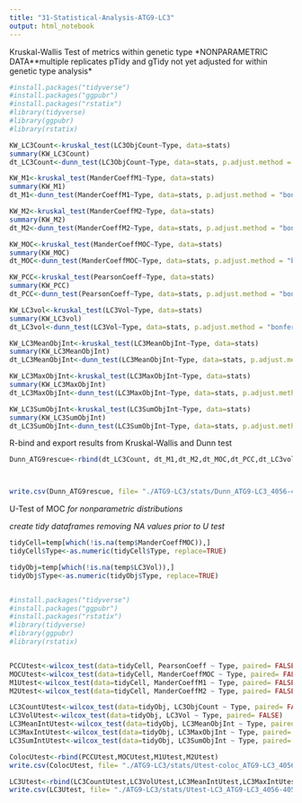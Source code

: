 ```yaml
---
title: "31-Statistical-Analysis-ATG9-LC3"
output: html_notebook
---
```



Kruskal-Wallis Test of metrics within genetic type
*NONPARAMETRIC DATA**multiple replicates*
*pTidy and gTidy not yet adjusted for within genetic type analysis*
```r

#install.packages("tidyverse")
#install.packages("ggpubr")
#install.packages("rstatix")
#library(tidyverse)
#library(ggpubr)
#library(rstatix)

KW_LC3Count<-kruskal_test(LC3ObjCount~Type, data=stats)
summary(KW_LC3Count)
dt_LC3Count<-dunn_test(LC3ObjCount~Type, data=stats, p.adjust.method = "bonferroni")

KW_M1<-kruskal_test(ManderCoeffM1~Type, data=stats)
summary(KW_M1)
dt_M1<-dunn_test(ManderCoeffM1~Type, data=stats, p.adjust.method = "bonferroni")

KW_M2<-kruskal_test(ManderCoeffM2~Type, data=stats)
summary(KW_M2)
dt_M2<-dunn_test(ManderCoeffM2~Type, data=stats, p.adjust.method = "bonferroni")

KW_MOC<-kruskal_test(ManderCoeffMOC~Type, data=stats)
summary(KW_MOC)
dt_MOC<-dunn_test(ManderCoeffMOC~Type, data=stats, p.adjust.method = "bonferroni")

KW_PCC<-kruskal_test(PearsonCoeff~Type, data=stats)
summary(KW_PCC)
dt_PCC<-dunn_test(PearsonCoeff~Type, data=stats, p.adjust.method = "bonferroni")

KW_LC3vol<-kruskal_test(LC3Vol~Type, data=stats)
summary(KW_LC3vol)
dt_LC3vol<-dunn_test(LC3Vol~Type, data=stats, p.adjust.method = "bonferroni")

KW_LC3MeanObjInt<-kruskal_test(LC3MeanObjInt~Type, data=stats)
summary(KW_LC3MeanObjInt)
dt_LC3MeanObjInt<-dunn_test(LC3MeanObjInt~Type, data=stats, p.adjust.method = "bonferroni")

KW_LC3MaxObjInt<-kruskal_test(LC3MaxObjInt~Type, data=stats)
summary(KW_LC3MaxObjInt)
dt_LC3MaxObjInt<-dunn_test(LC3MaxObjInt~Type, data=stats, p.adjust.method = "bonferroni")

KW_LC3SumObjInt<-kruskal_test(LC3SumObjInt~Type, data=stats)
summary(KW_LC3SumObjInt)
dt_LC3SumObjInt<-dunn_test(LC3SumObjInt~Type, data=stats, p.adjust.method = "bonferroni")

```



R-bind and export results from Kruskal-Wallis and Dunn test
```r
Dunn_ATG9rescue<-rbind(dt_LC3Count, dt_M1,dt_M2,dt_MOC,dt_PCC,dt_LC3vol, dt_LC3MeanObjInt,dt_LC3MaxObjInt,dt_LC3SumObjInt  )



write.csv(Dunn_ATG9rescue, file= "./ATG9-LC3/stats/Dunn_ATG9-LC3_4056-4057-1033_29Jun23.csv")

```


U-Test of MOC
*for nonparametric distributions*


*create tidy dataframes removing NA values prior to U test*
```r

tidyCell=temp[which(!is.na(temp$ManderCoeffMOC)),]
tidyCell$Type<-as.numeric(tidyCell$Type, replace=TRUE)

tidyObj=temp[which(!is.na(temp$LC3Vol)),]
tidyObj$Type<-as.numeric(tidyObj$Type, replace=TRUE)



```



```r
#install.packages("tidyverse")
#install.packages("ggpubr")
#install.packages("rstatix")
#library(tidyverse)
#library(ggpubr)
#library(rstatix)


PCCUtest<-wilcox_test(data=tidyCell, PearsonCoeff ~ Type, paired= FALSE)
MOCUtest<-wilcox_test(data=tidyCell, ManderCoeffMOC ~ Type, paired= FALSE)
M1Utest<-wilcox_test(data=tidyCell, ManderCoeffM1 ~ Type, paired= FALSE)
M2Utest<-wilcox_test(data=tidyCell, ManderCoeffM2 ~ Type, paired= FALSE)

LC3CountUtest<-wilcox_test(data=tidyObj, LC3ObjCount ~ Type, paired= FALSE)
LC3VolUtest<-wilcox_test(data=tidyObj, LC3Vol ~ Type, paired= FALSE)
LC3MeanIntUtest<-wilcox_test(data=tidyObj, LC3MeanObjInt ~ Type, paired= FALSE)
LC3MaxIntUtest<-wilcox_test(data=tidyObj, LC3MaxObjInt ~ Type, paired= FALSE)
LC3SumIntUtest<-wilcox_test(data=tidyObj, LC3SumObjInt ~ Type, paired= FALSE)

ColocUtest<-rbind(PCCUtest,MOCUtest,M1Utest,M2Utest)
write.csv(ColocUtest, file= "./ATG9-LC3/stats/Utest-coloc_ATG9-LC3_4056-4057-1033_5Jul23.csv")

LC3Utest<-rbind(LC3CountUtest,LC3VolUtest,LC3MeanIntUtest,LC3MaxIntUtest, LC3SumIntUtest)
write.csv(LC3Utest, file= "./ATG9-LC3/stats/Utest-LC3_ATG9-LC3_4056-4057-1033_5Jul23.csv")

```


